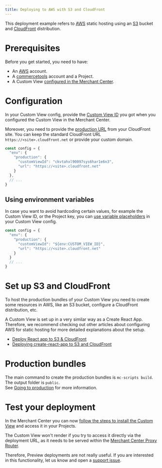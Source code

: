 ```yaml
---
title: Deploying to AWS with S3 and CloudFront
---
```


This deployment example refers to [AWS](https://aws.amazon.com/) static hosting using an [S3](https://s3.console.aws.amazon.com/s3/home) bucket and [CloudFront](https://console.aws.amazon.com/cloudfront/home) distribution.

# Prerequisites

Before you get started, you need to have:

- An [AWS](https://aws.amazon.com/) account.
- A [commercetools](https://docs-beta-custom-views.commercetools.vercel.app/getting-started) account and a Project.
- A Custom View [configured in the Merchant Center](https://docs-beta-custom-views.commercetools.vercel.app/merchant-center/managing-custom-views).

# Configuration

In your Custom View config, provide the [Custom View ID](/api-reference/custom-view-config#envproductioncustomviewid) you got when you configured the Custom View in the Merchant Center.

Moreover, you need to provide the [production URL](/api-reference/custom-view-config#envproductionurl) from your CloudFront site. You can keep the standard CloudFront URL `https://<site>.cloudfront.net` or provide your custom domain.

```js title="custom-view-config.mjs"
const config = {
  "env": {
    "production": {
      "customViewId": "ckvtahxl90097sys6har1e6n3",
      "url": "https://<site>.cloudfront.net"
    }
  },
  // ...
}
```

## Using environment variables

In case you want to avoid hardcoding certain values, for example the Custom View ID, or the Project key, you can [use variable placeholders](/api-reference/custom-view-config#using-variable-placeholders) in your Custom View config.

```js title="custom-view-config.mjs" highlightLines="4"
const config = {
  "env": {
    "production": {
      "customViewId": "${env:CUSTOM_VIEW_ID}",
      "url": "https://<site>.cloudfront.net"
    }
  }
  // ...
}
```

# Set up S3 and CloudFront

To host the production bundles of your Custom View you need to create some resources in AWS, like an S3 bucket, configure a CloudFront distribution, etc.

<Info>

A Custom View is set up in a very similar way as a Create React App. Therefore, we recommend checking out other articles about configuring AWS for static hosting for more detailed explanations about the setup.

* [Deploy React app to S3 & CloudFront](https://dev.to/karanpratapsingh/deploy-react-app-to-s3-cloudfront-1cao)
* [Deploying create-react-app to S3 and CloudFront](https://wolovim.medium.com/deploying-create-react-app-to-s3-or-cloudfront-48dae4ce0af)

</Info>

# Production bundles

The main command to create the production bundles is `mc-scripts build`. The output folder is `public`.<br />
See [Going to production](/development/going-to-production) for more information.

# Test your deployment

In the Merchant Center you can now [follow the steps to install the Custom View](https://docs-beta-custom-views.commercetools.vercel.app/merchant-center/managing-custom-views) and access it in your Projects.

<Warning>

The Custom View won't render if you try to access it directly via the deployment URL, as it needs to be served within the [Merchant Center Proxy Router](/concepts/merchant-center-proxy-router).

Therefore, Preview deployments are not really useful. If you are interested in this functionality, let us know and open a [support issue](https://github.com/commercetools/merchant-center-application-kit/issues/new/choose).

</Warning>
